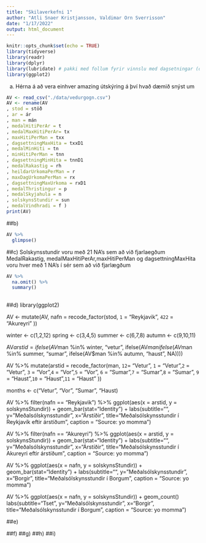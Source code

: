 ```yaml
---
title: "Skilaverkefni 1"
author: "Atli Snaer Kristjansson, Valdimar Orn Sverrisson"
date: "1/17/2022"
output: html_document
---
```


```r
knitr::opts_chunk$set(echo = TRUE)
library(tidyverse)
library(readr)
library(dplyr)
library(lubridate) # pakki med follum fyrir vinnslu med dagsetningar (date eda datetime breytur)
library(ggplot2)
```

a)
Hérna á að vera einhver amazing útskýring á því hvað dæmið snýst um

```r
AV <- read_csv("./data/vedurgogn.csv")
AV <- rename(AV
, stod = stöð 
, ar = ár
, man = mán
, medalHitiPerAr = t
, medalMaxHitiPerAr= tx
, maxHitiPerMan = txx
, dagsettningMaxHita = txxD1
, medalMinHiti = tn
, minHitiPerMan = tnn
, dagsettningMinHita = tnnD1
, medalRakastig = rh
, heildarUrkomaPerMan = r
, maxDagUrkomaPerMan = rx
, dagsettningMaxUrkoma = rxD1
, medalThristingur = p
, medalSkyjahula = n
, solskynsStundir = sun
, medalVindhradi = f )
print(AV)
```
##b)
```r
AV %>%
  glimpse()
```
  
##c)
Solskynsstundir voru með 21 NA's sem að við fjarlaegðum
MedalRakastig, medalMaxHitiPerAr,maxHitiPerMan og dagsettningMaxHita voru hver með 
1 NA's í sér sem að við fjarlægðum
```r
AV %>%
  na.omit() %>%
  summary()
    
```

##d)
library(ggplot2)
  
AV <- mutate(AV, nafn = recode_factor(stod,
                           `1` = "Reykjavik",
                           `422` = "Akureyri"
                          ))
  
winter <- c(1,2,12)
spring <- c(3,4,5)
summer <- c(6,7,8)
autumn <- c(9,10,11)

AV$arstid = ifelse(AV$man %in% winter, "vetur",
              ifelse(AV$man %in% spring, "vor",
                ifelse(AV$man %in% summer, "sumar",
                  ifelse(AV$man %in% autumn, "haust", NA))))

AV %>% 
  mutate(arstid = recode_factor(man,
  `12`= "Vetur", `1` = "Vetur",`2` = "Vetur",
  `3` = "Vor",`4` = "Vor",`5` = "Vor",
  `6` = "Sumar",`7` = "Sumar",`8` = "Sumar",
  `9` = "Haust",`10` = "Haust",`11` = "Haust"
  ))

months <- c("Vetur", "Vor", "Sumar", "Haust)

<!-- scale_x_discrete(limits = months) + -->

AV %>%
  filter(nafn == "Reykjavik") %>% 
  ggplot(aes(x = arstid, y = solskynsStundir)) +
    geom_bar(stat="Identity") +
    labs(subtitle="", 
       y="Meðalsólskynsstundir", 
       x="Árstíðir", 
       title="Meðalsólskynsstundir í Reykjavík eftir árstíðum", 
       caption = "Source: yo momma")

AV %>%
  filter(nafn == "Akureyri") %>% 
  ggplot(aes(x = arstid, y = solskynsStundir)) +
    geom_bar(stat="Identity") +
    labs(subtitle="", 
       y="Meðalsólskynsstundir", 
       x="Árstíðir", 
       title="Meðalsólskynsstundir í Akureyri eftir árstíðum", 
       caption = "Source: yo momma")
  

AV %>%
  ggplot(aes(x = nafn, y = solskynsStundir)) +
    geom_bar(stat="Identity") +
    labs(subtitle="", 
       y="Meðalsólskynsstundir", 
       x="Borgir", 
       title="Meðalsólskynsstundir í Borgum", 
       caption = "Source: yo momma")
  
AV %>% 
  ggplot(aes(x = nafn, y = solskynsStundir)) +
  geom_count() 
  labs(subtitle="Tset",
     y="Meðalsólskynsstundir",
     x="Borgir",
     title="Meðalsólskynsstundir í Borgum",
     caption = "Source: yo momma")
 
 
 
##e)

##f)
##g)
##h)
##i)






